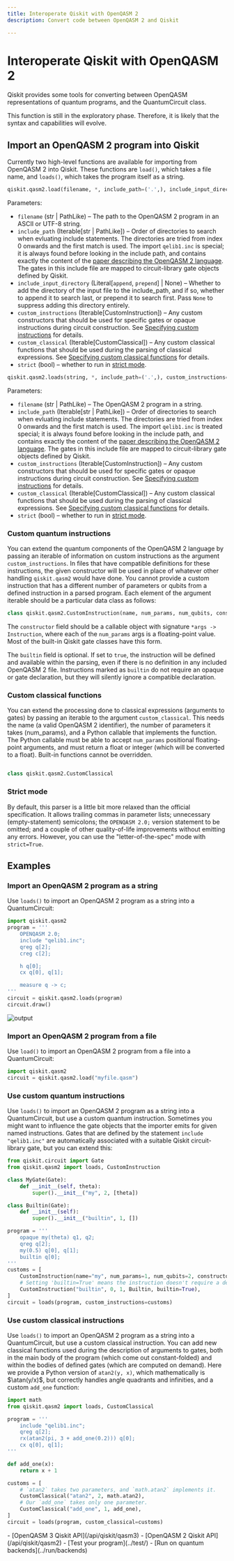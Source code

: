 ```yaml
---
title: Interoperate Qiskit with OpenQASM 2
description: Convert code between OpenQASM 2 and Qiskit

---
```


# Interoperate Qiskit with OpenQASM 2

Qiskit provides some tools for converting between OpenQASM representations of quantum programs, and the QuantumCircuit class.

<Admonition type="note">
This function is still in the exploratory phase.  Therefore, it is likely that the syntax and capabilities will evolve.
</Admonition> 

## Import an OpenQASM 2 program into Qiskit

Currently two high-level functions are available for importing from OpenQASM 2 into Qiskit. These functions are `load()`, which takes a file name, and `loads()`, which takes the program itself as a string. 

```python
qiskit.qasm2.load(filename, *, include_path=('.',), include_input_directory='append', custom_instructions=(), custom_classical=(), strict=False)
```

Parameters:
  - `filename` (str | PathLike) – The path to the OpenQASM 2 program in an ASCII or UTF-8 string.
  - `include_path` (Iterable[str | PathLike]) – Order of directories to search when evluating include statements. The directories are tried from index 0 onwards and the first match is used. The import `qelib1.inc` is special; it is always found before looking in the include path, and contains exactly the content of the [paper describing the OpenQASM 2 language](https://arxiv.org/abs/1707.03429). The gates in this include file are mapped to circuit-library gate objects defined by Qiskit.
  - `include_input_directory` (Literal[`append`, `prepend`] | None) – Whether to add the directory of the input file to the include_path, and if so, whether to append it to search last, or prepend it to search first. Pass `None` to suppress adding this directory entirely.
  - `custom_instructions` (Iterable[CustomInstruction]) – Any custom constructors that should be used for specific gates or opaque instructions during circuit construction. See [Specifying custom instructions](#custom-instructions) for details.
  - `custom_classical` (Iterable[CustomClassical]) – Any custom classical functions that should be used during the parsing of classical expressions. See [Specifying custom classical functions](#custom-classical) for details.
  - `strict` (bool) – whether to run in [strict mode](#strict). 

```python
qiskit.qasm2.loads(string, *, include_path=('.',), custom_instructions=(), custom_classical=(), strict=False)
```

Parameters:
  - `filename` (str | PathLike) – The OpenQASM 2 program in a string.
  - `include_path` (Iterable[str | PathLike]) – Order of directories to search when evluating include statements. The directories are tried from index 0 onwards and the first match is used. The import `qelib1.inc` is treated special; it is always found before looking in the include path, and contains exactly the content of the [paper describing the OpenQASM 2 language](https://arxiv.org/abs/1707.03429). The gates in this include file are mapped to circuit-library gate objects defined by Qiskit.
  - `custom_instructions` (Iterable[CustomInstruction]) – Any custom constructors that should be used for specific gates or opaque instructions during circuit construction. See [Specifying custom instructions](#custom-instructions) for details.
  - `custom_classical` (Iterable[CustomClassical]) – Any custom classical functions that should be used during the parsing of classical expressions. See [Specifying custom classical functions](#custom-classical) for details.
  - `strict` (bool) – whether to run in [strict mode](#strict). 

<span id="custom-instructions"></span>
### Custom quantum instructions

You can extend the quantum components of the OpenQASM 2 language by passing an iterable of information on custom instructions as the argument `custom_instructions`. In files that have compatible definitions for these instructions, the given constructor will be used in place of whatever other handling `qiskit.qasm2` would have done.  You cannot provide a custom instruction that has a different number of parameters or qubits from a defined instruction in a parsed program. Each element of the argument iterable should be a particular data class as follows:

```python
class qiskit.qasm2.CustomInstruction(name, num_params, num_qubits, constructor, builtin=False)
```

The `constructor` field should be a callable object with signature `*args -> Instruction`, where each of the `num_params` args is a floating-point value. Most of the built-in Qiskit gate classes have this form.

The `builtin` field is optional. If set to `true`, the instruction will be defined and available within the parsing, even if there is no definition in any included OpenQASM 2 file. Instructions marked as `builtin` do not require an opaque or gate declaration, but they will silently ignore a compatible declaration.

<span id="custom-classical"></span>
### Custom classical functions

You can extend the processing done to classical expressions (arguments to gates) by passing an iterable to the argument `custom_classical`. This needs the name (a valid OpenQASM 2 identifier), the number of parameters it takes (num_params), and a Python callable that implements the function. The Python callable must be able to accept `num_params` positional floating-point arguments, and must return a float or integer (which will be converted to a float). Built-in functions cannot be overridden. 

```python

class qiskit.qasm2.CustomClassical
```

<span id="strict"></span>
### Strict mode

By default, this parser is a little bit more relaxed than the official specification. It allows trailing commas in parameter lists; unnecessary (empty-statement) semicolons; the `OPENQASM 2.0;` version statement to be omitted; and a couple of other quality-of-life improvements without emitting any errors. However, you can use the "letter-of-the-spec" mode with `strict=True`.

## Examples

### Import an OpenQASM 2 program as a string

Use `loads()` to import an OpenQASM 2 program as a string into a QuantumCircuit:

```python
import qiskit.qasm2
program = '''
    OPENQASM 2.0;
    include "qelib1.inc";
    qreg q[2];
    creg c[2];

    h q[0];
    cx q[0], q[1];

    measure q -> c;
'''
circuit = qiskit.qasm2.loads(program)
circuit.draw()
```

![output](/images/build/qasm2.png)

### Import an OpenQASM 2 program from a file

Use `load()` to import an OpenQASM 2 program from a file into a QuantumCircuit:

```python
import qiskit.qasm2
circuit = qiskit.qasm2.load("myfile.qasm")
```

### Use custom quantum instructions

Use `loads()` to import an OpenQASM 2 program as a string into a QuantumCircuit, but use a custom quantum instruction.  Sometimes you might  want to influence the gate objects that the importer emits for given named instructions. Gates that are defined by the statement `include "qelib1.inc"` are automatically associated with a suitable Qiskit circuit-library gate, but you can extend this:

```python
from qiskit.circuit import Gate
from qiskit.qasm2 import loads, CustomInstruction

class MyGate(Gate):
    def __init__(self, theta):
        super().__init__("my", 2, [theta])

class Builtin(Gate):
    def __init__(self):
        super().__init__("builtin", 1, [])

program = '''
    opaque my(theta) q1, q2;
    qreg q[2];
    my(0.5) q[0], q[1];
    builtin q[0];
'''
customs = [
    CustomInstruction(name="my", num_params=1, num_qubits=2, constructor=MyGate),
    # Setting 'builtin=True' means the instruction doesn't require a declaration to be usable.
    CustomInstruction("builtin", 0, 1, Builtin, builtin=True),
]
circuit = loads(program, custom_instructions=customs)
```

### Use custom classical instructions

Use `loads()` to import an OpenQASM 2 program as a string into a QuantumCircuit, but use a custom classical instruction.  You can add new classical functions used during the description of arguments to gates, both in the main body of the program (which come out constant-folded) and within the bodies of defined gates (which are computed on demand). Here we provide a Python version of `atan2(y, x)`, which mathematically is $\atan(y/x)$, but correctly handles angle quadrants and infinities, and a custom `add_one` function:

```python
import math
from qiskit.qasm2 import loads, CustomClassical

program = '''
    include "qelib1.inc";
    qreg q[2];
    rx(atan2(pi, 3 + add_one(0.2))) q[0];
    cx q[0], q[1];
'''

def add_one(x):
    return x + 1

customs = [
    # `atan2` takes two parameters, and `math.atan2` implements it.
    CustomClassical("atan2", 2, math.atan2),
    # Our `add_one` takes only one parameter.
    CustomClassical("add_one", 1, add_one),
]
circuit = loads(program, custom_classical=customs)
```

<Admonition type="tip" title="Recommendations">
    - [OpenQASM 3 Qiskit API](/api/qiskit/qasm3)
    - [OpenQASM 2 Qiskit API](/api/qiskit/qasm2)
    - [Test your program](../test/)
    - [Run on quantum backends](../run/backends)
</Admonition>